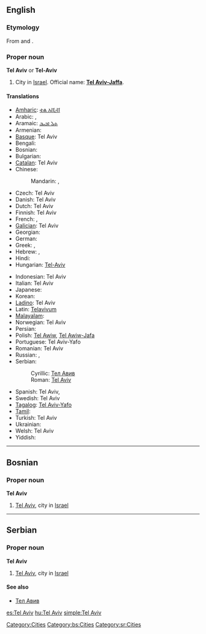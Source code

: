 ==English==

===Etymology===
From {{etyl|he}} {{term|תל|tr=tel|lang=he||hill}} and {{term|אביב|tr=aviv|lang=he||spring (season)}}.

===Proper noun===
{{wikipedia}}
'''Tel Aviv''' or '''Tel-Aviv'''

# City in [[Israel]]. Official name: '''[[Tel Aviv-Jaffa]]'''.

====Translations====
{{trans-top|city in Israel}}
* [[Amharic]]: [[ቴል አቪቭ]]
* Arabic: {{t-|ar|تل أبيب|tr=talli 'abiib}},  {{t|ar|تل أبيب يافا|tr=tálli 'abiib yaafa}}
* Aramaic: [[ܬܠ ܐܒܝܒ]]
* Armenian: {{t-|hy|Թել Ավիվ|tr=T'el Aviv}}
* [[Basque]]: Tel Aviv
* Bengali: {{t|bn|তেল আভিভ|sc=Beng|xs=Bengali}}
* Bosnian: {{t-|bs|Tel Aviv|m}}
* Bulgarian: {{t-|bg|Тел Авив}}
* [[Catalan]]: Tel Aviv
* Chinese:
*: Mandarin: {{t|cmn|特拉維夫|sc=Hani}},  {{t|cmn|特拉维夫|tr=Tèlāwéifū|sc=Hani}}
* Czech: Tel Aviv
* Danish: Tel Aviv
* Dutch: Tel Aviv
* Finnish: Tel Aviv
* French: {{t-|fr|Tel Aviv|m}},  {{t|fr|Tel-Aviv-Jaffa|m}}
* [[Galician]]: Tel Aviv
* Georgian: {{t|ka|თელ-ავივი|tr=t‘el-avivi|sc=Geor|xs=Georgian}}
* German: {{t-|de|Tel Aviv-Jaffa}}
* Greek: {{t|el|Τελ Αβίβ|tr=Tel Avív}},  {{t|el|Τελ Αβίβ - Γιάφα|tr=Tel Avív-Yáfa}}
* Hebrew: {{t+|he|תל אביב|f|tr=tel aviv}},  {{t|he|תל אביב-יפו|tr=tel aviv–yafo}}
* Hindi: {{t|hi|तेल अवीव|tr=tel avīv|xs=Hindi}}
* Hungarian: [[Tel-Aviv]]
{{trans-mid}}
* Indonesian: Tel Aviv
* Italian: Tel Aviv {{f}}
* Japanese: {{t|ja|テルアビブ|tr=Teru-Abibu}}
* Korean: {{t|ko|텔아비브|tr=Tel-Abibeu|sc=Hang}}
* [[Ladino]]: Tel Aviv
* Latin: [[Telavivum]]
* [[Malayalam]]: {{t|ml|ടെല് അവീവ്|sc=Mlym|xs=Malayalam}}
* Norwegian: Tel Aviv
* Persian: {{t|fa|تلآویو|xs=Persian}}
* Polish: [[Tel Awiw]], [[Tel Awiw-Jafa]]
* Portuguese: Tel Aviv-Yafo
* Romanian: Tel Aviv
* Russian: {{t-|ru|Тель-Авив|m|tr=Tel’-Avív}},  {{t|ru|Тель-Авив — Яффо|m|tr=Tel’-Avív - Jáffo}}
* Serbian:
*: Cyrillic: [[Тел Авив#Serbian|Тел Авив]] {{m}}
*: Roman: [[Tel Aviv#Serbian|Tel Aviv]] {{m}}
* Spanish: Tel Aviv,  {{t+|es|Tel Aviv|m}}
* Swedish: Tel Aviv
* [[Tagalog]]: [[Tel Aviv-Yafo]]
* [[Tamil]]: {{t|ta|டெல் அவீவ்|xs=Tamil}}
* Turkish: Tel Aviv
* Ukrainian: {{t|uk|Тель-Авів|m|tr=Tel’-Avív|xs=Ukrainian}}
* Welsh: Tel Aviv
* Yiddish: {{t-|yi|תל אביב|tr=tel aviv|sc=yi-Hebr|xs=Yiddish}}
{{trans-bottom}}

[[Category:Cities]]

----

==Bosnian==

===Proper noun===
'''Tel Aviv''' {{m}}

# [[Tel Aviv]], city in [[Israel]]

[[Category:bs:Cities]]

----

==Serbian==

===Proper noun===
'''Tel Aviv''' {{m}}

# [[Tel Aviv]], city in [[Israel]]

====See also====
* [[Тел Авив#Serbian|Тел Авив]]

[[Category:sr:Cities]]

[[es:Tel Aviv]]
[[hu:Tel Aviv]]
[[simple:Tel Aviv]]